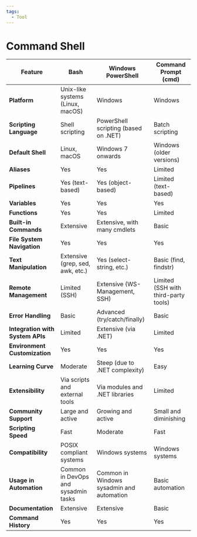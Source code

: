 ```yaml
---
tags:
  - Tool
---
```


# Command Shell

| Feature                         | Bash                                      | Windows PowerShell                         | Command Prompt (cmd)                       |
|---------------------------------|-------------------------------------------|--------------------------------------------|---------------------------------------------|
| **Platform**                    | Unix-like systems (Linux, macOS)          | Windows                                    | Windows                                     |
| **Scripting Language**          | Shell scripting                           | PowerShell scripting (based on .NET)       | Batch scripting                             |
| **Default Shell**               | Linux, macOS                              | Windows 7 onwards                          | Windows (older versions)                    |
| **Aliases**                     | Yes                                       | Yes                                        | Limited                                     |
| **Pipelines**                   | Yes (text-based)                          | Yes (object-based)                         | Limited (text-based)                        |
| **Variables**                   | Yes                                       | Yes                                        | Yes                                         |
| **Functions**                   | Yes                                       | Yes                                        | Limited                                     |
| **Built-in Commands**           | Extensive                                 | Extensive, with many cmdlets               | Basic                                       |
| **File System Navigation**      | Yes                                       | Yes                                        | Yes                                         |
| **Text Manipulation**           | Extensive (grep, sed, awk, etc.)          | Yes (select-string, etc.)                  | Basic (find, findstr)                       |
| **Remote Management**           | Limited (SSH)                             | Extensive (WS-Management, SSH)             | Limited (SSH with third-party tools)        |
| **Error Handling**              | Basic                                     | Advanced (try/catch/finally)               | Basic                                       |
| **Integration with System APIs**| Limited                                   | Extensive (via .NET)                       | Limited                                     |
| **Environment Customization**   | Yes                                       | Yes                                        | Yes                                         |
| **Learning Curve**              | Moderate                                  | Steep (due to .NET complexity)             | Easy                                        |
| **Extensibility**               | Via scripts and external tools            | Via modules and .NET libraries             | Limited                                     |
| **Community Support**           | Large and active                          | Growing and active                         | Small and diminishing                       |
| **Scripting Speed**             | Fast                                      | Moderate                                   | Fast                                        |
| **Compatibility**               | POSIX compliant systems                   | Windows systems                            | Windows systems                             |
| **Usage in Automation**         | Common in DevOps and sysadmin tasks       | Common in Windows sysadmin and automation  | Basic automation                            |
| **Documentation**               | Extensive                                 | Extensive                                  | Basic                                       |
| **Command History**             | Yes                                       | Yes                                        | Yes                                         |


<DocCardList />

